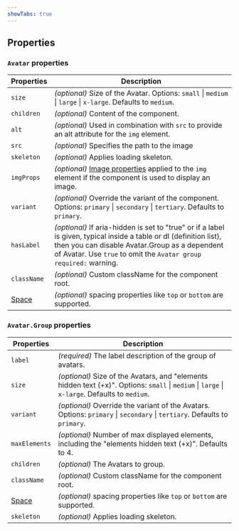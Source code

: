 ```yaml
---
showTabs: true
---
```


## Properties

### `Avatar` properties

| Properties                                  | Description                                                                                                                                                                                                                               |
| ------------------------------------------- | ----------------------------------------------------------------------------------------------------------------------------------------------------------------------------------------------------------------------------------------- |
| `size`                                      | _(optional)_ Size of the Avatar. Options: `small` \| `medium` \| `large` \| `x-large`. Defaults to `medium`.                                                                                                                              |
| `children`                                  | _(optional)_ Content of the component.                                                                                                                                                                                                    |
| `alt`                                       | _(optional)_ Used in combination with `src` to provide an alt attribute for the `img` element.                                                                                                                                            |
| `src`                                       | _(optional)_ Specifies the path to the image                                                                                                                                                                                              |
| `skeleton`                                  | _(optional)_ Applies loading skeleton.                                                                                                                                                                                                    |
| `imgProps`                                  | _(optional)_ [Image properties](/uilib/elements/image) applied to the `img` element if the component is used to display an image.                                                                                                         |
| `variant`                                   | _(optional)_ Override the variant of the component. Options: `primary` \| `secondary` \| `tertiary`. Defaults to `primary`.                                                                                                               |
| `hasLabel`                                  | _(optional)_ If aria-hidden is set to "true" or if a label is given, typical inside a table or dl (definition list), then you can disable Avatar.Group as a dependent of Avatar. Use `true` to omit the `Avatar group required:` warning. |
| `className`                                 | _(optional)_ Custom className for the component root.                                                                                                                                                                                     |
| [Space](/uilib/components/space/properties) | _(optional)_ spacing properties like `top` or `bottom` are supported.                                                                                                                                                                     |

### `Avatar.Group` properties

| Properties                                  | Description                                                                                                                                    |
| ------------------------------------------- | ---------------------------------------------------------------------------------------------------------------------------------------------- |
| `label`                                     | _(required)_ The label description of the group of avatars.                                                                                    |
| `size`                                      | _(optional)_ Size of the Avatars, and "elements hidden text (+x)". Options: `small` \| `medium` \| `large` \| `x-large`. Defaults to `medium`. |
| `variant`                                   | _(optional)_ Override the variant of the Avatars. Options: `primary` \| `secondary` \| `tertiary`. Defaults to `primary`.                      |
| `maxElements`                               | _(optional)_ Number of max displayed elements, including the "elements hidden text (+x)". Defaults to 4.                                       |
| `children`                                  | _(optional)_ The Avatars to group.                                                                                                             |
| `className`                                 | _(optional)_ Custom className for the component root.                                                                                          |
| [Space](/uilib/components/space/properties) | _(optional)_ spacing properties like `top` or `bottom` are supported.                                                                          |
| `skeleton`                                  | _(optional)_ Applies loading skeleton.                                                                                                         |
